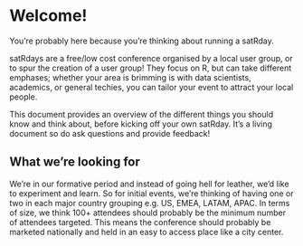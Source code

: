 # Welcome!
You're probably here because you're thinking about running a satRday. 

satRdays are a free/low cost conference organised by a local user group, or to spur the creation of a user group! They focus on R, but can take different emphases; whether your area is brimming is with data scientists, academics, or general techies, you can tailor your event to attract your local people.

This document provides an overview of the different things you should know and think about, before kicking off your own satRday. It's a living document so do ask questions and provide feedback!

## What we're looking for
We're in our formative period and instead of going hell for leather, we'd like to experiment and learn. So for initial events, we're thinking of having one or two in each major country grouping e.g. US, EMEA, LATAM, APAC. In terms of size, we think 100+ attendees should probably be the minimum number of attendees targeted. This means the conference should probably be marketed nationally and held in an easy to access place like a city center.